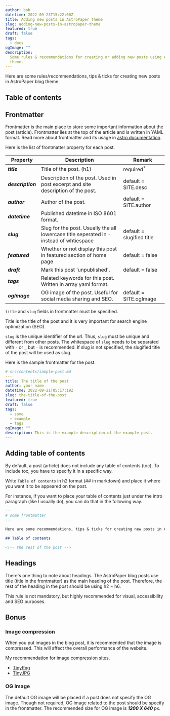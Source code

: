 ```yaml
---
author: bob
datetime: 2022-09-23T15:22:00Z
title: Adding new posts in AstroPaper theme
slug: adding-new-posts-in-astropaper-theme
featured: true
draft: false
tags:
  - docs
ogImage: ""
description:
  Some rules & recommendations for creating or adding new posts using AstroPaper
  theme.
---
```



Here are some rules/recommendations, tips & ticks for creating new posts in AstroPaper blog theme.

## Table of contents

## Frontmatter

Frontmatter is the main place to store some important information about the post (article). Frontmatter lies at the top of the article and is written in YAML format. Read more about frontmatter and its usage in [astro documentation](https://docs.astro.build/en/guides/markdown-content/).

Here is the list of frontmatter property for each post.

| Property          | Description                                                                               | Remark                    |
| ----------------- | ----------------------------------------------------------------------------------------- | ------------------------- |
| **_title_**       | Title of the post. (h1)                                                                   | required<sup>\*</sup>     |
| **_description_** | Description of the post. Used in post excerpt and site description of the post.           | default = SITE.desc       |
| **_author_**      | Author of the post.                                                                       | default = SITE.author     |
| **_datetime_**    | Published datetime in ISO 8601 format.                                                    |                           |
| **_slug_**        | Slug for the post. Usually the all lowercase title seperated in `-` instead of whtiespace | default = slugified title |
| **_featured_**    | Whether or not display this post in featured section of home page                         | default = false           |
| **_draft_**       | Mark this post 'unpublished'.                                                             | default = false           |
| **_tags_**        | Related keywords for this post. Written in array yaml format.                             |                           |
| **_ogImage_**     | OG image of the post. Useful for social media sharing and SEO.                            | default = SITE.ogImage    |

`title` and `slug` fields in frontmatter must be specified.

Title is the title of the post and it is very important for search engine optimization (SEO).

`slug` is the unique identifier of the url. Thus, `slug` must be unique and different from other posts. The whitespace of `slug` needs to be separated with `-` or `_` but `-` is recommended. If slug is not specified, the slugified title of the post will be used as slug.

Here is the sample frontmatter for the post.

```yaml
# src/contents/sample-post.md
---
title: The title of the post
author: your name
datetime: 2022-09-21T05:17:19Z
slug: the-title-of-the-post
featured: true
draft: false
tags:
  - some
  - example
  - tags
ogImage: ""
description: This is the example description of the example post.
---
```

## Adding table of contents

By default, a post (article) does not include any table of contents (toc). To include toc, you have to specify it in a specific way.

Write `Table of contents` in h2 format (## in markdown) and place it where you want it to be appeared on the post.

For instance, if you want to place your table of contents just under the intro paragraph (like I usually do), you can do that in the following way.

```md
---
# some frontmatter
---

Here are some recommendations, tips & ticks for creating new posts in AstroPaper blog theme.

## Table of contents

<!-- the rest of the post -->
```

## Headings

There's one thing to note about headings. The AstroPaper blog posts use title (title in the frontmatter) as the main heading of the post. Therefore, the rest of the heading in the post should be using h2 \~ h6.

This rule is not mandatory, but highly recommended for visual, accessibility and SEO purposes.

## Bonus

### Image compression

When you put images in the blog post, it is recommended that the image is compressed. This will affect the overall performance of the website.

My recommendation for image compression sites.

- [TinyPng](https://tinypng.com/)
- [TinyJPG](https://tinyjpg.com/)

### OG Image

The default OG image will be placed if a post does not specify the OG image. Though not required, OG image related to the post should be specify in the frontmatter. The recommended size for OG image is **_1200 X 640_** px.
